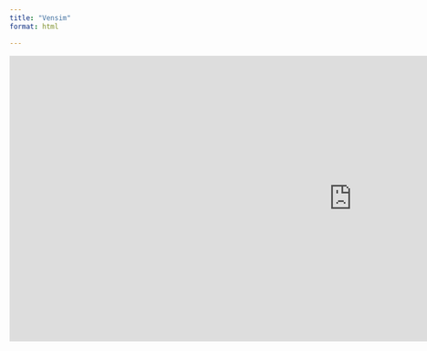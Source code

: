 ```yaml
---
title: "Vensim"
format: html

---
```



```{=html}

<iframe src="https://dashing-macaron-c89564.netlify.app/" 
 width="1200" 
 height="500" 
 frameborder="0" 
 allowfullscreen>
</iframe>

```
